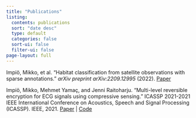 ```yaml
---
title: "Publications"
listing:
  contents: publications
  sort: "date desc"
  type: default
  categories: false
  sort-ui: false
  filter-ui: false
page-layout: full
---
```


Impiö, Mikko, et al. "Habitat classification from satellite observations with sparse annotations." *arXiv preprint arXiv:2209.12995* (2022). 
[Paper](https://arxiv.org/abs/2209.12995)

Impiö, Mikko, Mehmet Yamaç, and Jenni Raitoharju. "Multi-level reversible encryption for ECG signals using compressive sensing." ICASSP 2021-2021 IEEE International Conference on Acoustics, Speech and Signal Processing (ICASSP). IEEE, 2021.
[Paper](https://arxiv.org/abs/2104.05325) | [Code](https://github.com/mikkoim/ECG-CS)